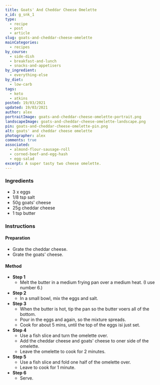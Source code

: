 ```yaml
---
title: Goats' And Cheddar Cheese Omelette
x_id: g_snk_1
type:
  - recipe
  - post
  - article
slug: goats-and-cheddar-cheese-omelette
mainCategories: 
  - recipes 
by_course:
  - side-dish
  - breakfast-and-lunch
  - snacks-and-appetisers
by_ingredient:
  - everything-else
by_diet:
  - low-carb
tags:
  - keto
  - atkins
posted: 19/03/2021
updated: 19/03/2021
author: alex
portraitImage: goats-and-cheddar-cheese-omelette-portrait.png
landscapeImage: goats-and-cheddar-cheese-omelette-landscape.png
pin: goats-and-cheddar-cheese-omelette-pin.png
alt: goats' and cheddar cheese omelette
photographer: alex
comments: true
associated: 
  - almond-flour-sausage-roll
  - corned-beef-and-egg-hash
  - egg-salad
excerpt: A super tasty two cheese omelette.
---
```


<Ingredients>

### Ingredients
    
  - 3 x eggs
  - 1/8 tsp salt
  - 50g goats' cheese
  - 25g cheddar cheese
  - 1 tsp butter

</Ingredients>

<Instructions>

### Instructions

#### Preparation

  - Grate the cheddar cheese.
  - Grate the goats' cheese.

#### Method

  - **Step 1**
    - Melt the butter in a medium frying pan over a medium heat. (I use number 6.)
  - **Step 2**
    - In a small bowl, mix the eggs and salt.
  - **Step 3**
    - When the butter is hot, tip the pan so the butter voers all of the bottom.
    - Pour in the eggs and again, so the mixture spreads.
    - Cook for about 5 mins, until the top of the eggs isi just set.
  - **Step 4**
    - Use a fish slice and turn the omelette over.
    - Add the cheddar cheese and goats' cheese to oner side of the omelette.
    - Leave the omelette to cook for 2 minutes.
  - **Step 5**
    - Use a fish slice and fold one half of the omelette over.
    - Leave to cook for 1 minute.
  - **Step 6**
    - Serve.

</Instructions>



